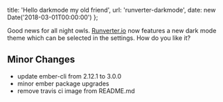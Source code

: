   title: 'Hello darkmode my old friend',
  url: 'runverter-darkmode',
  date: new Date('2018-03-01T00:00:00')
};

Good news for all night owls. [Runverter.io](https://raceday.me) now features a new dark mode theme which can be selected in the settings. How do you like it?

## Minor Changes

- update ember-cli from 2.12.1 to 3.0.0
- minor ember package upgrades
- remove travis ci image from README.md
